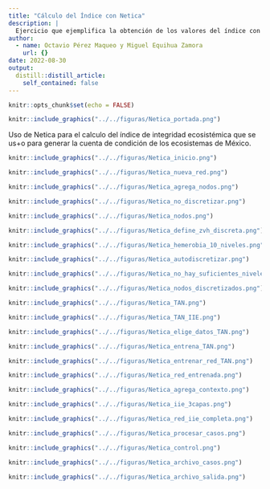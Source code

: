 ```yaml
---
title: "Cálculo del Índice con Netica"
description: |
  Ejercicio que ejemplifica la obtención de los valores del índice con Netica.
author:
  - name: Octavio Pérez Maqueo y Miguel Equihua Zamora
    url: {}
date: 2022-08-30
output:
  distill::distill_article:
    self_contained: false
---
```



```r
knitr::opts_chunk$set(echo = FALSE)
```



```r

knitr::include_graphics("../../figuras/Netica_portada.png")

```



Uso de Netica para el calculo del índice de integridad ecosistémica que se us+o para generar la cuenta de condición de los ecosistemas de México.


```r

knitr::include_graphics("../../figuras/Netica_inicio.png")

```


```r

knitr::include_graphics("../../figuras/Netica_nueva_red.png")

```


```r

knitr::include_graphics("../../figuras/Netica_agrega_nodos.png")

```


```r

knitr::include_graphics("../../figuras/Netica_no_discretizar.png")

```


```r

knitr::include_graphics("../../figuras/Netica_nodos.png")

```


```r

knitr::include_graphics("../../figuras/Netica_define_zvh_discreta.png")

```


```r

knitr::include_graphics("../../figuras/Netica_hemerobia_10_niveles.png")

```


```r

knitr::include_graphics("../../figuras/Netica_autodiscretizar.png")

```


```r

knitr::include_graphics("../../figuras/Netica_no_hay_suficientes_niveles.png")

```


```r

knitr::include_graphics("../../figuras/Netica_nodos_discretizados.png")

```



```r

knitr::include_graphics("../../figuras/Netica_TAN.png")

```


```r

knitr::include_graphics("../../figuras/Netica_TAN_IIE.png")

```


```r

knitr::include_graphics("../../figuras/Netica_elige_datos_TAN.png")

```


```r

knitr::include_graphics("../../figuras/Netica_entrena_TAN.png")

```



```r

knitr::include_graphics("../../figuras/Netica_entrenar_red_TAN.png")

```


```r

knitr::include_graphics("../../figuras/Netica_red_entrenada.png")

```


```r

knitr::include_graphics("../../figuras/Netica_agrega_contexto.png")

```


```r

knitr::include_graphics("../../figuras/Netica_iie_3capas.png")

```


```r

knitr::include_graphics("../../figuras/Netica_red_iie_completa.png")

```



```r

knitr::include_graphics("../../figuras/Netica_procesar_casos.png")

```


```r

knitr::include_graphics("../../figuras/Netica_control.png")

```


```r

knitr::include_graphics("../../figuras/Netica_archivo_casos.png")

```


```r

knitr::include_graphics("../../figuras/Netica_archivo_salida.png")

```


